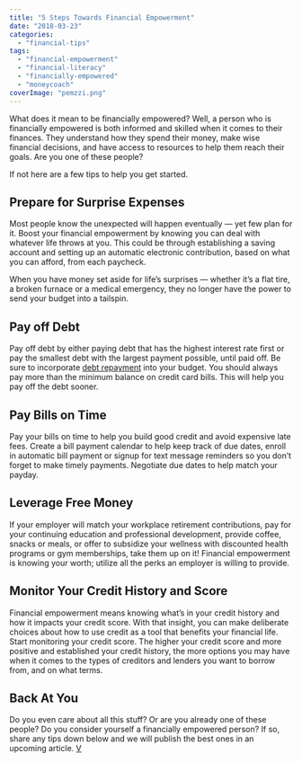 ```yaml
---
title: "5 Steps Towards Financial Empowerment"
date: "2018-03-23"
categories: 
  - "financial-tips"
tags: 
  - "financial-empowerment"
  - "financial-literacy"
  - "financially-empowered"
  - "moneycoach"
coverImage: "pemzzi.png"
---
```


What does it mean to be financially empowered? Well, a person who is financially empowered is both informed and skilled when it comes to their finances. They understand how they spend their money, make wise financial decisions, and have access to resources to help them reach their goals. Are you one of these people?

If not here are a few tips to help you get started.

## Prepare for Surprise Expenses

Most people know the unexpected will happen eventually — yet few plan for it. Boost your financial empowerment by knowing you can deal with whatever life throws at you. This could be through establishing a saving account and setting up an automatic electronic contribution, based on what you can afford, from each paycheck.

When you have money set aside for life’s surprises — whether it’s a flat tire, a broken furnace or a medical emergency, they no longer have the power to send your budget into a tailspin.

## Pay off Debt

Pay off debt by either paying debt that has the highest interest rate first or pay the smallest debt with the largest payment possible, until paid off. Be sure to incorporate [debt repayment](https://moneycoach-app.com/getting-started-how-to-manage-debts-with-moneycoach/) into your budget. You should always pay more than the minimum balance on credit card bills. This will help you pay off the debt sooner.

## Pay Bills on Time

Pay your bills on time to help you build good credit and avoid expensive late fees. Create a bill payment calendar to help keep track of due dates, enroll in automatic bill payment or signup for text message reminders so you don’t forget to make timely payments. Negotiate due dates to help match your payday.

## Leverage Free Money

If your employer will match your workplace retirement contributions, pay for your continuing education and professional development, provide coffee, snacks or meals, or offer to subsidize your wellness with discounted health programs or gym memberships, take them up on it! Financial empowerment is knowing your worth; utilize all the perks an employer is willing to provide.

## Monitor Your Credit History and Score

Financial empowerment means knowing what’s in your credit history and how it impacts your credit score. With that insight, you can make deliberate choices about how to use credit as a tool that benefits your financial life. Start monitoring your credit score. The higher your credit score and more positive and established your credit history, the more options you may have when it comes to the types of creditors and lenders you want to borrow from, and on what terms.

## Back At You

Do you even care about all this stuff? Or are you already one of these people? Do you consider yourself a financially empowered person? If so, share any tips down below and we will publish the best ones in an upcoming article. [V](http://www.vecteezy.com)
